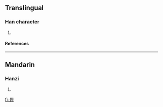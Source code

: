 ==Translingual==
===Han character===
{{Han char|rn=9|rad=人|as=09|sn=11|four=|canj=人口口尸 (ORRS)}}
# {{defn|Han}}
====References====
{{Han ref|kx=0110.220|dkj=00854|dj=0236.060|hdz=10191.060|uh=5054|ud=20564}}
----
==Mandarin==
===Hanzi===
{{cmn-hanzi|pin=[[è]] ([[e4]])|wg=o<sup>4</sup>}}
# {{defn|Mandarin}}




[[fr:偔]]